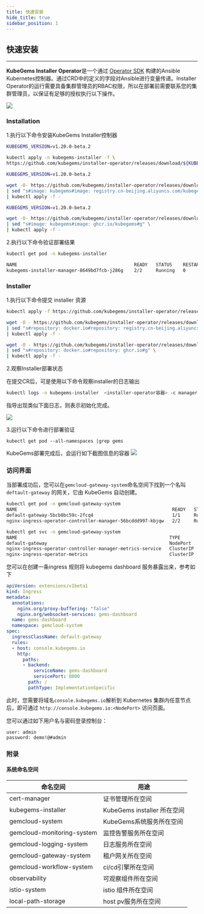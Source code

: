 ```yaml
---
title: 快速安装
hide_title: true
sidebar_position: 1
---
```



## 快速安装

---

**KubeGems Installer Operator**是一个通过 [Operator SDK](https://sdk.operatorframework.io/) 构建的Ansible Kubernetes控制器。通过CRD中的定义的字段对Ansible进行变量传递。Installer Operator的运行需要具备集群管理员的RBAC权限，所以在部署前需要联系您的集群管理员，以保证有足够的授权执行以下操作。

![](./assets/installer.jpg)

### Installation

1.执行以下命令安装KubeGems Installer控制器

<Tabs >
  <TabItem value="dockerhub" label="DockerHub 源" default>

```bash
KUBEGEMS_VERSION=v1.20.0-beta.2

kubectl apply -n kubegems-installer -f \
https://github.com/kubegems/installer-operator/releases/download/${KUBEGEMS_VERSION}/centrol.yaml
```
  </TabItem>
  <TabItem value="aliyun" label="阿里云镜像源（中国大陆地区推荐）" default>

```bash
KUBEGEMS_VERSION=v1.20.0-beta.2

wget -O- https://github.com/kubegems/installer-operator/releases/download/${KUBEGEMS_VERSION}/centrol.yaml \
| sed "s#image: kubegems#image: registry.cn-beijing.aliyuncs.com/kubegems#g"  \
| kubectl apply -f -
```
  </TabItem>
  <TabItem value="windows" label="GitHub 源" default>

```bash
KUBEGEMS_VERSION=v1.20.0-beta.2

wget -O- https://github.com/kubegems/installer-operator/releases/download/${KUBEGEMS_VERSION}/centrol.yaml \
| sed "s#image: kubegems#image: ghcr.io/kubegems#g" \
| kubectl apply -f -
```
  </TabItem>
</Tabs >

2.执行以下命令验证部署结果

```bash
kubectl get pod -n kubegems-installer

NAME                                           READY   STATUS    RESTARTS   AGE     IP                NODE              NOMINATED NODE   READINESS GATES
kubegems-installer-manager-8649bd7fcb-j286g    2/2     Running   0          15m     192.169.15.92     k8s-master3-123   <none>           <none>
```

### Installer

1.执行以下命令提交 installer 资源

<Tabs >
  <TabItem value="dockerhub" label="DockerHub 源" default>

```bash
kubectl apply -f https://github.com/kubegems/installer-operator/releases/download/${KUBEGEMS_VERSION}/centrol.installer.yaml
```
  </TabItem>
  <TabItem value="aliyun" label="阿里云镜像源（中国大陆地区推荐）" default>

```bash
wget -O - https://github.com/kubegems/installer-operator/releases/download/${KUBEGEMS_VERSION}/centrol.installer.yaml \
| sed "s#repository: docker.io#repository: registry.cn-beijing.aliyuncs.com#g" \
| kubectl apply -f -
```
  </TabItem>
  <TabItem value="windows" label="GitHub 源" default>

```bash
wget -O - https://github.com/kubegems/installer-operator/releases/download/${KUBEGEMS_VERSION}/centrol.installer.yaml \
| sed "s#repository: docker.io#repository: ghcr.io#g" \
| kubectl apply -f -
```
  </TabItem>
</Tabs >

2.观察Installer部署状态

在提交CR后，可是使用以下命令观察installer的日志输出

```bash
kubectl logs -n kubegems-installer  <installer-operator容器> -c manager -f
```

指导出现类似下面日志，则表示初始化完成。

![](./assets/installer-complete.jpg)

3.运行以下命令进行部署验证

```
kubectl get pod --all-namespaces |grep gems
```
KubeGems部署完成后，会运行如下截图信息的容器
![](./assets/service-complete.jpg)

### 访问界面

当部署成功后，您可以在`gemcloud-gateway-system`命名空间下找到一个名叫 `deftault-gateway` 的网关，它由 KubeGems 自动创建。

```bash
kubectl get pod -n gemcloud-gateway-system
NAME                                                         READY   STATUS    RESTARTS   AGE
default-gateway-5bcb8bc59c-2fcq4                             1/1     Running   0          7d7h
nginx-ingress-operator-controller-manager-56bcddd997-kbjqw   2/2     Running   0          7d7h

kubectl get svc -n gemcloud-gateway-system
NAME                                                        TYPE        CLUSTER-IP      EXTERNAL-IP   PORT(S)                      AGE
default-gateway                                             NodePort    10.102.206.7    <none>        80:32717/TCP,443:30557/TCP   7d7h
nginx-ingress-operator-controller-manager-metrics-service   ClusterIP   10.96.47.121    <none>        8443/TCP                     7d8h
nginx-ingress-operator-metrics                              ClusterIP   10.111.159.25   <none>        9113/TCP                     7d8h
```
您可以在创建一条ingress 规则将 kubegems dashboard 服务暴露出来，参考如下

```yaml
apiVersion: extensions/v1beta1
kind: Ingress
metadata:
  annotations:
    nginx.org/proxy-buffering: "false"
    nginx.org/websocket-services: gems-dashboard
  name: gems-dashboard
  namespace: gemcloud-system
spec:
  ingressClassName: default-gateway
  rules:
  - host: console.kubegems.io
    http:
      paths:
      - backend:
          serviceName: gems-dashboard
          servicePort: 8000
        path: /
        pathType: ImplementationSpecific
```

此时，您需要将域名`console.kubegems.io`解析到 Kubernetes 集群内任意节点后，即可通过 `http://console.kubegems.io:<NodePort>` 访问页面。

您可以通过如下用户名与密码登录控制台：
```
user: admin 
password: demo!@#admin
```

### 附录 

#### 系统命名空间

| 命名空间 | 用途 |
| --- | --- |
| cert-manager | 证书管理所在空间 |
| kubegems-installer | KubeGems installer 所在空间 |
| gemcloud-system| KubeGems系统服务所在空间|
| gemcloud-monitoring-system| 监控告警服务所在空间|
| gemcloud-logging-system| 日志服务所在空间 |
| gemcloud-gateway-system| 租户网关所在空间 |
| gemcloud-workflow-system | ci/cd引擎所在空间 |
| observability | 可观察组件所在空间 |
| istio-system | istio 组件所在空间 |
| local-path-storage | host pv服务所在空间 |
